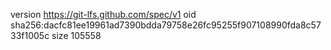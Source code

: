 version https://git-lfs.github.com/spec/v1
oid sha256:dacfc81ee19961ad7390bdda79758e26fc95255f907108990fda8c5733f1005c
size 105558
